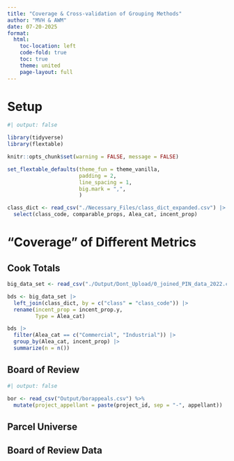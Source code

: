 ```yaml
---
title: "Coverage & Cross-validation of Grouping Methods"
author: "MVH & AWM"
date: 07-20-2025
format: 
  html:
    toc-location: left
    code-fold: true
    toc: true
    theme: united
    page-layout: full
---
```


# Setup

```r
#| output: false

library(tidyverse)
library(flextable)

knitr::opts_chunk$set(warning = FALSE, message = FALSE)

set_flextable_defaults(theme_fun = theme_vanilla, 
                       padding = 2,
                       line_spacing = 1,
                       big.mark = ",",
                       )

class_dict <- read_csv("./Necessary_Files/class_dict_expanded.csv") |>
  select(class_code, comparable_props, Alea_cat, incent_prop)


```

# "Coverage" of Different Metrics

## Cook Totals

```r

big_data_set <- read_csv("./Output/Dont_Upload/0_joined_PIN_data_2022.csv")

bds <- big_data_set |>
  left_join(class_dict, by = c("class" = "class_code")) |>
  rename(incent_prop = incent_prop.y,
         Type = Alea_cat)

```

```r

bds |>
  filter(Alea_cat == c("Commercial", "Industrial")) |>
  group_by(Alea_cat, incent_prop) |>
  summarize(n = n())

```

## Board of Review

```r
#| output: false

bor <- read_csv("Output/borappeals.csv") %>%
  mutate(project_appellant = paste(project_id, sep = "-", appellant))

```

### 

## Parcel Universe


## Board of Review Data

